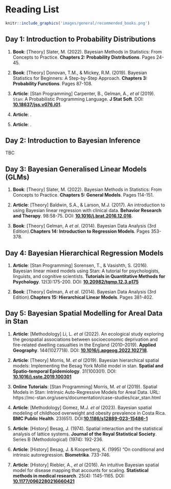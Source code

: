 # Reading List {-}

```r
knitr::include_graphics('images/general/recommended_books.png')
```

## Day 1: Introduction to Probability Distributions {-}

1. **Book**: [Theory] Slater, M. (2022). Bayesian Methods in Statistics: From Concepts to Practice. **Chapters 2: Probability Distributions**. Pages 24-45.

2. **Book**: [Theory] Donovan, T.M., & Mickey, R.M. (2019). Bayesian Statistics for Beginners: A Step-by-Step Approach. **Chapters 3: Probability Functions**. Pages 87-108.

3. **Article**: [Stan Programming] Carpenter, B., Gelman, A., _et al_ (2019). `Stan`: A Probabilistic Programming Language. **J Stat Soft**. DOI: [**10.18637/jss.v076.i01**](https://doi.org/10.18637%2Fjss.v076.i01).

4. **Article**: .

5. **Article**: .

## Day 2: Introduction to Bayesian Inference {-}

TBC

## Day 3: Bayesian Generalised Linear Models (GLMs) {-}

1. **Book**: [Theory] Slater, M. (2022). Bayesian Methods in Statistics: From Concepts to Practice. **Chapters 5: General Models**. Pages 114-151.

2. **Article**: [Theory] Baldwin, S.A., & Larson, M.J. (2017). An introduction to using Bayesian linear regression with clinical data. **Behavior Research and Therapy**. 98:58-75. DOI: [**10.1016/j.brat.2016.12.016**](https://doi.org/10.1016/j.brat.2016.12.016).

2. **Book**: [Theory] Gelman, A _et al_. (2014). Bayesian Data Analysis (3rd Edition).**Chapters 14: Introduction to Regression Models**. Pages 353-378.

## Day 4: Bayesian Hierarchical Regression Models {-}

1. **Article**: [Stan Programming] Sorensen, T., & Vasishth, S. (2016). Bayesian linear mixed models using Stan: A tutorial for psychologists, linguists, and cognitive scientists. **Tutorials in Quantitative Methods for Psychology**. 12(3):175-200. DOI: [**10.20982/tqmp.12.3.p175**](https://www.tqmp.org/RegularArticles/vol12-3/p175/p175.pdf)

2. **Book**: [Theory] Gelman, A _et al_. (2014). Bayesian Data Analysis (3rd Edition).**Chapters 15: Hierarchical Linear Models**. Pages 381-402.

## Day 5: Bayesian Spatial Modelling for Areal Data in Stan {-}

1. **Article**: [Methodology] Li, L. _et al_ (2022). An ecological study exploring the geospatial associations between socioeconomic deprivation and fire-related dwelling casualties in the England (2010–2019). **Applied Geography**. 144(1027718). DOI: [**10.1016/j.apgeog.2022.102718**](https://doi.org/10.1016/j.apgeog.2022.102718).

2. **Article**: [Theory] Morris, M. _et al_ (2019). Bayesian hierarchical spatial models: Implementing the Besag York Mollié model in stan. **Spatial and Spatio-temporal Epidemiology**. 31(100301). DOI: [**10.1016/j.sste.2019.100301 **](https://doi.org/10.1016/j.sste.2019.100301)

3. **Online Tutorials**: [Stan Programming] Morris, M. _et al_ (2019). Spatial Models in Stan: Intrinsic Auto-Regressive Models for Areal Data. URL: https://mc-stan.org/users/documentation/case-studies/icar_stan.html

4. **Article**: [Methodology] Gomez, M.J. _et al_ (2023). Bayesian spatial modeling of childhood overweight and obesity prevalence in Costa Rica. **BMC Public Health**. 23(651). DOI:[**10.1186/s12889-023-15486-1**](https://doi.org/10.1186/s12889-023-15486-1)

5. **Article**: [History] Besag, J. (1974). Spatial interaction and the statistical analysis of lattice systems. **Journal of the Royal Statistical Society**. Series B (Methodological) (1974): 192-236.

6. **Article**: [History] Besag, J. & Kooperberg, K. (1995) “On conditional and intrinsic autoregression. **Biometrika**. 733-746.

7. **Article**: [History] Riebler, A., _et al_ (2016). An intuitive Bayesian spatial model for disease mapping that accounts for scaling. **Statistical methods in medical research**. 25(4): 1145-1165. DOI: [**10.1177/0962280216660421**](https://doi.org/10.1177/0962280216660421)